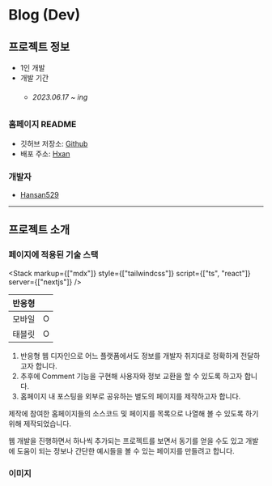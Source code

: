 
# Blog (Dev)

## 프로젝트 정보

- 1인 개발  
- 개발 기간 
    - ###### 2023.06.17 ~ ing

### 홈페이지 README

- 깃허브 저장소: <a target="_blank" href="https://github.com/Hansan529/Blog">Github</a>
- 배포 주소: <a target="_blank" href="https://hxan.net">Hxan</a>

### 개발자

 - [Hansan529](https://github.com/Hansan529)

---

## 프로젝트 소개

### 페이지에 적용된 기술 스택

<Stack markup={["mdx"]} style={["tailwindcss"]} script={["ts", "react"]} server={["nextjs"]} />

| 반응형 |  |
| --- | --- |
| 모바일 | O |
| 태블릿 | O |

1. 반응형 웹 디자인으로 어느 플랫폼에서도 정보를 개발자 취지대로 정확하게 전달하고자 합니다.
2. 추후에 Comment 기능을 구현해 사용자와 정보 교환을 할 수 있도록 하고자 합니다.
3. 홈페이지 내 포스팅을 외부로 공유하는 별도의 페이지를 제작하고자 합니다.

제작에 참여한 홈페이지들의 소스코드 및 페이지를 목록으로 나열해 볼 수 있도록 하기 위해 제작되었습니다.

웹 개발을 진행하면서 하나씩 추가되는 프로젝트를 보면서 동기를 얻을 수도 있고
개발에 도움이 되는 정보나 간단한 예시들을 볼 수 있는 페이지를 만들려고 합니다.

### 이미지